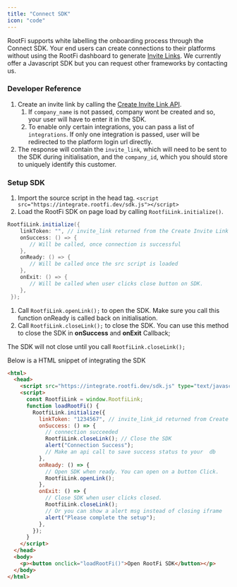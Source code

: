 ```yaml
---
title: "Connect SDK"
icon: "code"
---
```


RootFi supports white labelling the onboarding process through the Connect SDK. Your end users can create connections to their platforms without using the RootFi dashboard to generate [Invite Links](/documentation/concepts/rootfi-connect/invite-link). We currently offer a Javascript SDK but you can request other frameworks by contacting us.

### Developer Reference

1. Create an invite link by calling the [Create Invite Link API](/api-reference/invite-links/create-invite-link).
   1. If `company_name` is not passed, company wont be created and so, your user will have to enter it in the SDK.
   2. To enable only certain integrations, you can pass a list of `integrations`. If only one integration is passed, user will be redirected to the platform login url directly.
2. The response will contain the `invite_link`, which will need to be sent to the SDK during initialisation, and the `company_id`, which you should store to uniquely identify this customer.

### Setup SDK

1. Import the source script in the head tag. `<script src="https://integrate.rootfi.dev/sdk.js"></script>`
2. Load the RootFi SDK on page load by calling `RootfiLink.initialize()`.

```java JavaScript
RootfiLink.initialize({
    linkToken: "", // invite_link returned from the Create Invite Link API
    onSuccess: () => {
       // Will be called, once connection is successful
    },
    onReady: () => {
       // Will be called once the src script is loaded
    },
    onExit: () => {
       // Will be called when user clicks close button on SDK.
    },
 });
```

1. Call `RootfiLink.openLink();` to open the SDK. Make sure you call this function onReady is called back on initialisation.
2. Call `RootfiLink.closeLink();` to close the SDK. You can use this method to close the SDK in **onSuccess** and **onExit** Callback;

<Warning>The SDK will not close until you call `RootfiLink.closeLink();`</Warning>

Below is a HTML snippet of integrating the SDK

```html HTML
<html>
  <head>
    <script src="https://integrate.rootfi.dev/sdk.js" type="text/javascript"></script>
    <script>
      const RootfiLink = window.RootfiLink;
      function loadRootFi() {
        RootfiLink.initialize({
          linkToken: "1234567", // invite_link_id returned from Create Invite Link API
          onSuccess: () => {
            // connection succeeded
            RootfiLink.closeLink(); // Close the SDK
            alert("Connection Success");
            // Make an api call to save success status to your  db
          },
          onReady: () => {
            // Open SDK when ready. You can open on a button Click.
            RootfiLink.openLink();
          },
          onExit: () => {
            // Close SDK when user clicks closed.
            RootfiLink.closeLink();
            // Or you can show a alert msg instead of closing iframe
            alert("Please complete the setup");
          },
        });
      }
    </script>
  </head>
  <body>
    <p><button onclick="loadRootFi()">Open RootFi SDK</button></p>
  </body>
</html>
```
